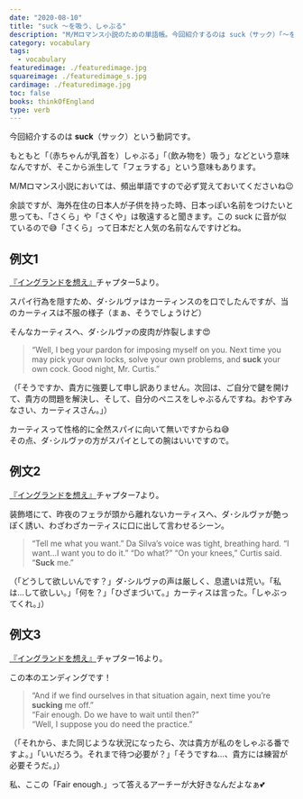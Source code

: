 ```yaml
---
date: "2020-08-10"
title: "suck 〜を吸う、しゃぶる"
description: "M/Mロマンス小説のための単語帳。今回紹介するのは suck（サック）「〜を吸う、しゃぶる」という意味の動詞です。"
category: vocabulary
tags:
  - vocabulary
featuredimage: ./featuredimage.jpg
squareimage: ./featuredimage_s.jpg
cardimage: ./featuredimage.jpg
toc: false
books: thinkOfEngland
type: verb
---
```



今回紹介するのは __suck__（サック）という動詞です。  

もともと「（赤ちゃんが乳首を）しゃぶる」「（飲み物を）吸う」などという意味なんですが、そこから派生して「フェラする」という意味もあります。

M/Mロマンス小説においては、頻出単語ですので必ず覚えておいてくださいね😉

余談ですが、海外在住の日本人が子供を持った時、日本っぽい名前をつけたいと思っても、「さくら」や「さくや」は敬遠すると聞きます。この suck に音が似ているので😅「さくら」って日本だと人気の名前なんですけどね。

## 例文1

[『イングランドを想え』](/mm-romance/think-of-england/)チャプター5より。

スパイ行為を隠すため、ダ･シルヴァはカーティンスのを口でしたんですが、当のカーティスは不服の様子（まぁ、そうでしょうけど）

そんなカーティスへ、ダ･シルヴァの皮肉が炸裂します😍

<Blockquote srcName="Think of England" srcURL="https://amzn.to/2By9uQ0" book chapter="5">
“Well, I beg your pardon for imposing myself on you. Next time you may pick your own locks, solve your own problems, and <strong>suck</strong> your own cock. Good night, Mr. Curtis.”
</Blockquote>

<p className="translation">（「そうですか、貴方に強要して申し訳ありません。次回は、ご自分で鍵を開けて、貴方の問題を解決し、そして、自分のペニスをしゃぶるんですね。おやすみなさい、カーティスさん。」）</p>

カーティスって性格的に全然スパイに向いて無いですからね😅  
その点、ダ･シルヴァの方がスパイとしての腕はいいですので。

## 例文2

[『イングランドを想え』](/mm-romance/think-of-england/)チャプター7より。

装飾塔にて、昨夜のフェラが頭から離れないカーティスへ、ダ･シルヴァが艶っぽく誘い、わざわざカーティスに口に出して言わせるシーン。

<Blockquote srcName="Think of England" srcURL="https://amzn.to/2By9uQ0" book chapter="7">
“Tell me what you want.” Da Silva’s voice was tight, breathing hard. “I want...I want you to do it.” “Do what?” “On your knees,” Curtis said. “<strong>Suck</strong> me.”
</Blockquote>

<p className="translation">（「どうして欲しいんです？」ダ･シルヴァの声は厳しく、息遣いは荒い。「私は...して欲しい。」「何を？」「ひざまづいて。」カーティスは言った。「しゃぶってくれ。」）</p>

## 例文3

[『イングランドを想え』](/mm-romance/think-of-england/)チャプター16より。

この本のエンディングです！

<Blockquote srcName="Think of England" srcURL="https://amzn.to/2By9uQ0" book chapter="16">
“And if we find ourselves in that situation again, next time you’re <strong>sucking</strong> me off.”<br />
“Fair enough. Do we have to wait until then?”<br />
“Well, I suppose you do need the practice.”
</Blockquote>

<p className="translation">（「それから、また同じような状況になったら、次は貴方が私のをしゃぶる番ですよ。」「いいだろう。それまで待つ必要が？」「そうですね…、貴方には練習が必要そうだ。」）</p>

私、ここの「Fair enough.」って答えるアーチーが大好きなんだよなぁ💕

<VocabularyFooter book="thinkOfEngland" />
